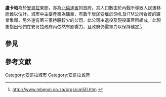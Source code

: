 {{coord|8|25|S|20|45|E|display=title}}

{{Infobox settlement
<!--See the Table at Infobox Settlement for all fields and descriptions of usage-->
<!-- Basic info  ---------------->
|name          = 盧卡帕
|other_name             =
|native_name            =  <!-- for cities whose native name is not in English -->
|nickname               = 
|settlement_type        = [[市|市]]及鎮
|motto                  =
<!-- images and maps  ----------->
|image_skyline          = 
|imagesize              = 
|image_caption          = 
|image_flag             = 
|flag_size              =
|image_seal             = 
|seal_size              =
|image_shield           = 
|shield_size            =
|image_map              = 
|mapsize                =
|map_caption            = 
|pushpin_map            = Angola<!-- the name of a location map as per http://en.wikipedia.org/wiki/Template:Location_map -->
|pushpin_label_position =right
|pushpin_mapsize        =300
|pushpin_map_caption    =盧卡帕於安哥拉位置圖
<!-- Location ------------------>
|subdivision_type       =國家
|subdivision_name       = {{flag|Angola}}
|subdivision_type1      = [[安哥拉行政區劃|省份]]
|subdivision_name1      = [[北倫達省|北倫達省]]
|subdivision_type2      =
|subdivision_name2      = 
|subdivision_type3      =
|subdivision_name3      = 
|<!-- Politics ----------------->
|government_footnotes   =
|government_type        =
|leader_title           =
|leader_name            =
|leader_title1          =  <!-- for places with, say, both a mayor and a city manager -->
|leader_name1           =
|established_title      =  <!-- Settled -->
|established_date       = 
<!-- Area    --------------------->
|area_magnitude         = 
|unit_pref                =Imperial <!--Enter: Imperial, if Imperial (metric) is desired-->
|area_footnotes           =
|area_total_km2           =  <!-- ALL fields dealing with a measurements are subject to automatic unit conversion-->
|area_land_km2            = <!--See table @ Template:Infobox Settlement for details on automatic unit conversion-->
<!-- Population   ----------------------->
|population_as_of               =2010年
|population_footnotes           =<ref>[http://bevoelkerungsstatistik.de/wg.php?x=&men=gcis&lng=de&des=wg&srt=npan&col=abcdefghinoq&msz=1500&geo=-19 World Gazetteer]</ref>
|population_note                =
|population_total               =27 924
|population_density_km2         =
|population_density_sq_mi       =
|population_metro               =
|population_density_metro_km2   =
|population_density_metro_sq_mi =
|population_blank1_title        =Ethnicities
|population_blank1              =
|population_density_blank1_km2 =   
|population_density_blank1_sq_mi =
<!-- General information  --------------->
|timezone               =[[West_Africa_Time|WAT]] 
|utc_offset             = +1
|timezone_DST           = 
|utc_offset_DST         = 
|elevation_footnotes    =  <!--for references: use <ref> </ref> tags-->
|elevation_m            = 
|elevation_ft           =
<!-- Area/postal codes & others -------->
|postal_code_type       =  <!-- enter ZIP code, Postcode, Post code, Postal code... -->
|postal_code            =
|area_code              =
|blank_name             =
|blank_info             =
|blank1_name            =
|blank1_info            =
|website                = 
|footnotes              = 
}}

'''盧卡帕'''為於[[安哥拉|安哥拉]]東部，亦為[[北倫達省|北倫達省]]的首府，其人口數由於內戰所導致人民遷移而難以估計。城市中主要產業為礦業，有數千居民受雇於SML及ITM公司合資的礦業集團，另外還有第三家持股較少的公司，此公司由退役及現役軍官所組成，此現象指出他們在安哥拉政府內依然有影響力，且政府仍需軍力以保持穩定<ref>[http://www.mbendi.co.za/orgs/cm50.htm http://www.mbendi.co.za/orgs/cm50.htm] {{Wayback|url=http://www.mbendi.co.za/orgs/cm50.htm |date=20080311030904 }}</ref>。
==參見==
{{Portal|安哥拉|Flag of Angola.svg}}

==參考文獻==
{{reflist}}

{{Municipalities of Angola}}

[[Category:安哥拉城市|Category:安哥拉城市]]
[[Category:安哥拉省府|Category:安哥拉省府]]
{{angola-geo-stub}}